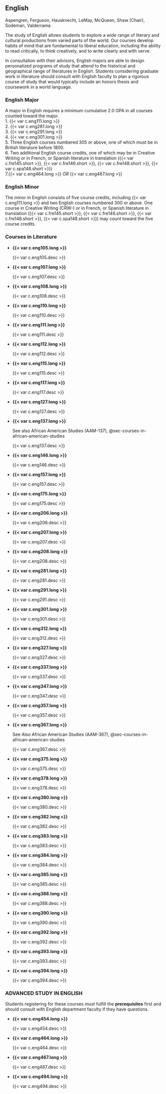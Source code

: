 ## English {#sec-english}

Aspengren, Ferguson, Hausknecht, LeMay, McQueen, Shaw (Chair), Sodeman, Valderrama

The study of English allows students to explore a wide range of literary and cultural productions from varied parts of the world. Our courses develop habits of mind that are fundamental to liberal education, including the ability to read critically, to think creatively, and to write clearly and with verve.

In consultation with their advisors, English majors are able to design personalized programs of study that attend to the historical and geographical range of literatures in English.  Students considering graduate work in literature should consult with English faculty to plan a rigorous course of study that would typically include an honors thesis and coursework in a world language.


### English Major
A major in English requires a minimum cumulative 2.0 GPA in all courses counted toward the major.    
1. {{< var c.eng111.long >}}    
2. {{< var c.eng281.long >}}    
3. {{< var c.eng291.long >}}    
4. {{< var c.eng301.long >}}    
5. Three English courses numbered 305 or above, one of which must be in British literature before 1800.     
6. Two additional English course credits, one of which may be in Creative Writing or in French, or Spanish literature in translation ({{< var c.fre145.short >}}, {{< var c.fre146.short >}}, {{< var c.fre148.short >}}, {{< var c.spa148.short >}})    
7.{{< var c.eng464.long >}} _OR_ {{< var c.eng467.long >}}  


### English Minor
The minor in English consists of five course credits, including {{< var c.eng111.long >}} and two English courses numbered 300 or above. One course in Creative Writing (CRW-) or in French, or Spanish literature in translation ({{< var c.fre145.short >}}, {{< var c.fre146.short >}}, {{< var c.fre148.short >}}, {{< var c.spa148.short >}}) may count toward the five course credits.


### Courses in Literature {#sec-courses-in-english}

- **{{< var c.eng105.long >}}**
  
    {{< var c.eng105.desc >}}  
- **{{< var c.eng107.long >}}**
  
    {{< var c.eng107.desc >}}  
- **{{< var c.eng108.long >}}**
  
    {{< var c.eng108.desc >}}  
- **{{< var c.eng110.long >}}**
    
    {{< var c.eng110.desc >}}  
- **{{< var c.eng111.long >}}**
  
    {{< var c.eng111.desc >}}  
- **{{< var c.eng112.long >}}**
  
    {{< var c.eng112.desc >}}  
- **{{< var c.eng115.long >}}**
  
    {{< var c.eng115.desc >}}  
- **{{< var c.eng117.long >}}**
  
    {{< var c.eng117.desc >}}  
- **{{< var c.eng127.long >}}**
  
    {{< var c.eng127.desc >}}  
- **{{< var c.eng137.long >}}**
  
    See also African American Studies (AAM-137), @sec-courses-in-african-american-studies
  
    {{< var c.eng137.desc >}}  
- **{{< var c.eng146.long >}}**
  
    {{< var c.eng146.desc >}}  
- **{{< var c.eng157.long >}}**
  
    {{< var c.eng157.desc >}}  
- **{{< var c.eng175.long >}}**
  
    {{< var c.eng175.desc >}}  
- **{{< var c.eng206.long >}}**
  
    {{< var c.eng206.desc >}}  
- **{{< var c.eng207.long >}}**
  
    {{< var c.eng207.desc >}}  
- **{{< var c.eng208.long >}}**
  
    {{< var c.eng208.desc >}}  
- **{{< var c.eng281.long >}}**
  
    {{< var c.eng281.desc >}}  
- **{{< var c.eng291.long >}}**
  
    {{< var c.eng291.desc >}}  
- **{{< var c.eng301.long >}}**
  
    {{< var c.eng301.desc >}}  
- **{{< var c.eng312.long >}}**
  
    {{< var c.eng312.desc >}}  
- **{{< var c.eng327.long >}}**
  
    {{< var c.eng327.desc >}}  
- **{{< var c.eng337.long >}}**
  
    {{< var c.eng337.desc >}}  
- **{{< var c.eng347.long >}}**
  
    {{< var c.eng347.desc >}}  
- **{{< var c.eng357.long >}}**
  
    {{< var c.eng357.desc >}}  
- **{{< var c.eng367.long >}}**
  
    See Also African American Studies (AAM-367), @sec-courses-in-african-american-studies
  
    {{< var c.eng367.desc >}}  
- **{{< var c.eng375.long >}}**
  
    {{< var c.eng375.desc >}}  
- **{{< var c.eng378.long >}}**
  
    {{< var c.eng378.desc >}}  
- **{{< var c.eng380.long >}}**
  
    {{< var c.eng380.desc >}}  
- **{{< var c.eng382.long >}}**
  
    {{< var c.eng382.desc >}}  
- **{{< var c.eng383.long >}}**
  
    {{< var c.eng383.desc >}}  
- **{{< var c.eng384.long >}}**
  
    {{< var c.eng384.desc >}}  
- **{{< var c.eng385.long >}}**
  
    {{< var c.eng385.desc >}}  
- **{{< var c.eng388.long >}}**
  
    {{< var c.eng388.desc >}}  
- **{{< var c.eng390.long >}}**
  
    {{< var c.eng390.desc >}}  
- **{{< var c.eng392.long >}}**
  
    {{< var c.eng392.desc >}}  
- **{{< var c.eng393.long >}}**
  
    {{< var c.eng393.desc >}}  
- **{{< var c.eng394.long >}}**
  
    {{< var c.eng394.desc >}}  

### ADVANCED STUDY IN ENGLISH
Students registering for these courses must fulfill the **prerequisites** first and should consult with English department faculty if they have questions. 

- **{{< var c.eng454.long >}}**
  
    {{< var c.eng454.desc >}}  
- **{{< var c.eng464.long >}}**
  
    {{< var c.eng464.desc >}}
- **{{< var c.eng467.long >}}**
  
    {{< var c.eng467.desc >}}
- **{{< var c.eng494.long >}}**
  
    {{< var c.eng494.desc >}}


